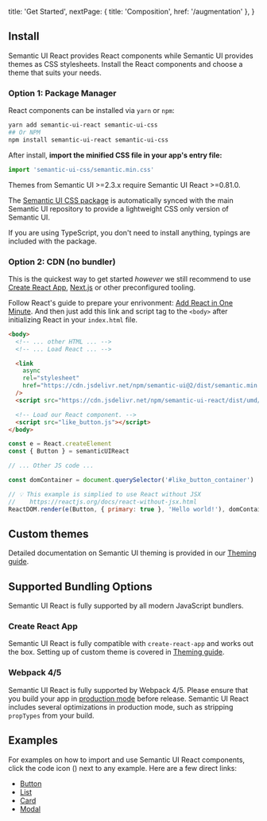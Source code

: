 

  title: 'Get Started',
  nextPage: { title: 'Composition', href: '/augmentation' },
}

## Install

Semantic UI React provides React components while Semantic UI provides themes as CSS stylesheets.
Install the React components and choose a theme that suits your needs.

### Option 1: Package Manager

React components can be installed via <code>yarn</code> or <code>npm</code>:

```bash
yarn add semantic-ui-react semantic-ui-css
## Or NPM
npm install semantic-ui-react semantic-ui-css
```

After install, **import the minified CSS file in your app's entry file:**

```js fitted label=index.js
import 'semantic-ui-css/semantic.min.css'
```

<Message info size='tiny' attached='bottom'>
  <Icon name='idea' />
  Themes from Semantic UI >=2.3.x require Semantic UI React >=0.81.0.
</Message>

<p>
  The <a href={semanticUICSSRepoURL}>Semantic UI CSS package</a> is automatically synced with the
  main Semantic UI repository to provide a lightweight CSS only version of Semantic UI.
</p>

If you are using TypeScript, you don't need to install anything, typings are included with the package.

### Option 2: CDN (no bundler)

This is the quickest way to get started _however_ we still recommend to use
[Create React App](https://create-react-app.dev/), [Next.js](https://nextjs.org/) or other preconfigured tooling.

Follow React's guide to prepare your enrivonment: [Add React in One Minute](https://reactjs.org/docs/add-react-to-a-website.html#add-react-in-one-minute).
And then just add this link and script tag to the `<body>` after initializing React in your `index.html` file.

```html fitted label=index.html
<body>
  <!-- ... other HTML ... -->
  <!-- ... Load React ... -->

  <link
    async
    rel="stylesheet"
    href="https://cdn.jsdelivr.net/npm/semantic-ui@2/dist/semantic.min.css"
  />
  <script src="https://cdn.jsdelivr.net/npm/semantic-ui-react/dist/umd/semantic-ui-react.min.js"></script>

  <!-- Load our React component. -->
  <script src="like_button.js"></script>
</body>
```

```js label=like_button.js
const e = React.createElement
const { Button } = semanticUIReact

// ... Other JS code ...

const domContainer = document.querySelector('#like_button_container')

// 💡 This example is simplied to use React without JSX
//    https://reactjs.org/docs/react-without-jsx.html
ReactDOM.render(e(Button, { primary: true }, 'Hello world!'), domContainer)
```

## Custom themes

Detailed documentation on Semantic UI theming is provided in our [Theming guide](/theming).

## Supported Bundling Options

Semantic UI React is fully supported by all modern JavaScript bundlers.

### Create React App

Semantic UI React is fully compatible with `create-react-app` and works out the box. Setting up of custom theme is covered in [Theming guide](/theming).

### Webpack 4/5

Semantic UI React is fully supported by Webpack 4/5. Please ensure that you build your app in [production mode](https://webpack.js.org/guides/production/) before release. Semantic UI React includes several optimizations in production mode, such as stripping `propTypes` from your build.

## Examples

For examples on how to import and use Semantic UI React components, click the code icon (<Icon name="code" />) next to any example. Here are a few direct links:

- [Button](/elements/button#button-example-button)
- [List](/elements/list#list-example-list)
- [Card](/views/card#card-example-card)
- [Modal](/modules/modal#modal-example-modal)
